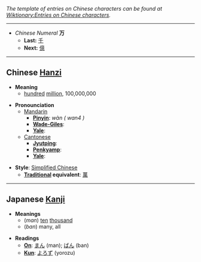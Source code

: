 ''The template of entries on Chinese characters can be found at [[Wiktionary:Entries on Chinese characters]].''

----

*''Chinese Numeral'' '''万'''
**'''Last:''' [[千]]
**'''Next:''' [[億]]

----

== Chinese [[Hanzi]] ==

*'''Meaning'''
**[[hundred]] [[million]], 100,000,000

*'''Pronounciation '''
**[[Mandarin]]
***'''[[Pinyin]]''': ''wàn ( wan4 )''
***'''[[Wade-Giles]]''': 
***'''[[Yale]]''': 
**[[Cantonese]]
***'''[[Jyutping]]''': 
***'''[[Penkyamp]]''': 
***'''[[Yale]]''': 

*'''Style''': [[Simplified Chinese]]
**'''[[traditional Chinese|Traditional]] equivalent''': [[萬]]

----

== Japanese [[Kanji]] ==

*'''Meanings'''
**(''man'') [[ten]] [[thousand]]
**(''ban'') many, all

*'''Readings'''
**'''[[On]]''': [[まん]] (man); [[ばん]] (ban)
**'''[[Kun]]''': [[よろず]] (yorozu)